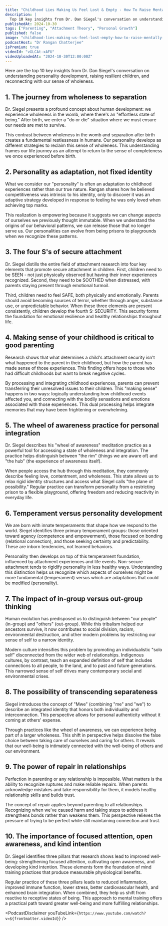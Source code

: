 ```yaml
---
title: "Childhood Lies Making Us Feel Lost & Empty - How To Raise Mentally Resilient Children | Dan Siegel"
description: |
  Top 10 key insights from Dr. Dan Siegel's conversation on understanding personality development, raising resilient children, and reconnecting with our sense of wholeness.
publishedAt: 2024-10-30
tags: ["Parenting", "Attachment Theory", "Personal Growth"]
published: false
image: "childhood-lies-making-us-feel-lost-empty-how-to-raise-mentally-resilient-children-dan-siegel.jpg"
podcastHost: "Dr Rangan Chatterjee"
isPremium: true
videoId: "vGLCAt-xAFU"
videoUploadedAt: "2024-10-30T12:00:00Z"
---
```



<PodcastSummaryPageLayout frontmatter={frontmatter}>
Here are the top 10 key insights from Dr. Dan Siegel's conversation on understanding personality development, raising resilient children, and reconnecting with our sense of wholeness.

## 1. The journey from wholeness to separation

Dr. Siegel presents a profound concept about human development: we experience wholeness in the womb, where there's an "effortless state of being." After birth, we enter a "do or die" situation where we must ensure our needs are met to survive.

This contrast between wholeness in the womb and separation after birth creates a fundamental restlessness in humans. Our personality develops as different strategies to reclaim this sense of wholeness. This understanding frames our life journey as an attempt to return to the sense of completeness we once experienced before birth.

## 2. Personality as adaptation, not fixed identity

What we consider our "personality" is often an adaptation to childhood experiences rather than our true nature. Rangan shares how he believed competitiveness was intrinsic to his identity, only to discover it was an adaptive strategy developed in response to feeling he was only loved when achieving top marks.

This realization is empowering because it suggests we can change aspects of ourselves we previously thought immutable. When we understand the origins of our behavioral patterns, we can release those that no longer serve us. Our personalities can evolve from being prisons to playgrounds when we recognize these patterns.

## 3. The four S's of secure attachment

Dr. Siegel distills the entire field of attachment research into four key elements that promote secure attachment in children. First, children need to be SEEN - not just physically observed but having their inner experiences recognized. Second, they need to be SOOTHED when distressed, with parents staying present through emotional turmoil.

Third, children need to feel SAFE, both physically and emotionally. Parents should avoid becoming sources of terror, whether through anger, substance use, or unpredictable behavior. When these three elements are present consistently, children develop the fourth S: SECURITY. This security forms the foundation for emotional resilience and healthy relationships throughout life.

## 4. Making sense of your childhood is critical to good parenting

Research shows that what determines a child's attachment security isn't what happened to the parent in their childhood, but how the parent has made sense of those experiences. This finding offers hope to those who had difficult childhoods but want to break negative cycles.

By processing and integrating childhood experiences, parents can prevent transferring their unresolved issues to their children. This "making sense" happens in two ways: logically understanding how childhood events affected you, and connecting with the bodily sensations and emotions associated with those experiences. This dual processing helps integrate memories that may have been frightening or overwhelming.

## 5. The wheel of awareness practice for personal integration

Dr. Siegel describes his "wheel of awareness" meditation practice as a powerful tool for accessing a state of wholeness and integration. The practice helps distinguish between "the rim" (things we are aware of) and "the hub" (the experience of awareness itself).

When people access the hub through this meditation, they commonly describe feeling love, contentment, and wholeness. This state allows us to relax rigid identity structures and access what Siegel calls "the plane of possibility." Regular practice can transform personality from a restricting prison to a flexible playground, offering freedom and reducing reactivity in everyday life.

## 6. Temperament versus personality development

We are born with innate temperaments that shape how we respond to the world. Siegel identifies three primary temperament groups: those oriented toward agency (competence and empowerment), those focused on bonding (relational connection), and those seeking certainty and predictability. These are inborn tendencies, not learned behaviors.

Personality then develops on top of this temperament foundation, influenced by attachment experiences and life events. Non-secure attachment tends to rigidify personality in less healthy ways. Understanding this distinction helps us recognize which aspects of ourselves might be more fundamental (temperament) versus which are adaptations that could be modified (personality).

## 7. The impact of in-group versus out-group thinking

Human evolution has predisposed us to distinguish between "our people" (in-group) and "others" (out-group). While this tribalism helped our ancestors survive, it now contributes to social division, racism, environmental destruction, and other modern problems by restricting our sense of self to a narrow identity.

Modern culture intensifies this problem by promoting an individualistic "solo self" disconnected from the wider web of relationships. Indigenous cultures, by contrast, teach an expanded definition of self that includes connections to all people, to the land, and to past and future generations. This narrowed sense of self drives many contemporary social and environmental crises.

## 8. The possibility of transcending separateness

Siegel introduces the concept of "Mwe" (combining "me" and "we") to describe an integrated identity that honors both individuality and interconnection. This perspective allows for personal authenticity without it coming at others' expense.

Through practices like the wheel of awareness, we can experience being part of a larger wholeness. This shift in perspective helps dissolve the false choice between taking care of ourselves and caring for others. It reveals that our well-being is intimately connected with the well-being of others and our environment.

## 9. The power of repair in relationships

Perfection in parenting or any relationship is impossible. What matters is the ability to recognize ruptures and make reliable repairs. When parents acknowledge mistakes and take responsibility for them, it models healthy relationship skills and builds trust.

The concept of repair applies beyond parenting to all relationships. Recognizing when we've caused harm and taking steps to address it strengthens bonds rather than weakens them. This perspective relieves the pressure of trying to be perfect while still maintaining connection and trust.

## 10. The importance of focused attention, open awareness, and kind intention

Dr. Siegel identifies three pillars that research shows lead to improved well-being: strengthening focused attention, cultivating open awareness, and developing kind intention. These elements form the foundation of mind training practices that produce measurable physiological benefits.

Regular practice of these three pillars leads to reduced inflammation, improved immune function, lower stress, better cardiovascular health, and enhanced brain integration. When combined, they help us shift from reactive to receptive states of being. This approach to mental training offers a practical path toward greater well-being and more fulfilling relationships.

<PodcastDisclaimer
  youTubeLink={`https://www.youtube.com/watch?v=${frontmatter.videoId}`}
/>

</PodcastSummaryPageLayout>
